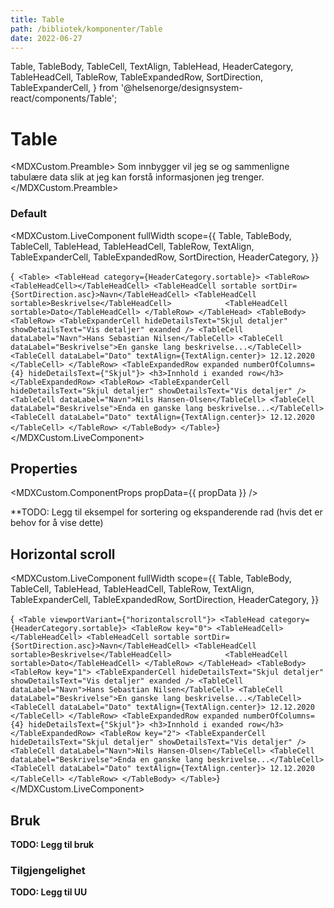 ```yaml
---
title: Table
path: /bibliotek/komponenter/Table
date: 2022-06-27
---
```



  Table,
  TableBody,
  TableCell,
  TextAlign,
  TableHead,
  HeaderCategory,
  TableHeadCell,
  TableRow,
  TableExpandedRow,
  SortDirection,
  TableExpanderCell,
} from '@helsenorge/designsystem-react/components/Table';

# Table

<MDXCustom.Preamble>
  Som innbygger vil jeg se og sammenligne tabulære data slik at jeg kan forstå informasjonen jeg trenger.
</MDXCustom.Preamble>

### Default

<MDXCustom.LiveComponent
  fullWidth
  scope={{
    Table,
    TableBody,
    TableCell,
    TableHead,
    TableHeadCell,
    TableRow,
    TextAlign,
    TableExpanderCell,
    TableExpandedRow,
    SortDirection,
    HeaderCategory,
  }}
>
  {`
    <Table>
        <TableHead category={HeaderCategory.sortable}>
          <TableRow>
            <TableHeadCell></TableHeadCell>
            <TableHeadCell sortable sortDir={SortDirection.asc}>Navn</TableHeadCell>
            <TableHeadCell sortable>Beskrivelse</TableHeadCell>           
            <TableHeadCell sortable>Dato</TableHeadCell>
          </TableRow>
        </TableHead>
        <TableBody>
          <TableRow>
            <TableExpanderCell hideDetailsText="Skjul detaljer"
                  showDetailsText="Vis detaljer" exanded />
            <TableCell dataLabel="Navn">Hans Sebastian Nilsen</TableCell>
            <TableCell dataLabel="Beskrivelse">En ganske lang beskrivelse...</TableCell>           
            <TableCell dataLabel="Dato" textAlign={TextAlign.center}>
              12.12.2020
            </TableCell>
          </TableRow>
          <TableExpandedRow expanded numberOfColumns={4} hideDetailsText={"Skjul"}>
            <h3>Innhold i exanded row</h3>
          </TableExpandedRow>
          <TableRow>
            <TableExpanderCell hideDetailsText="Skjul detaljer"
                  showDetailsText="Vis detaljer" />
            <TableCell dataLabel="Navn">Nils Hansen-Olsen</TableCell>
            <TableCell dataLabel="Beskrivelse">Enda en ganske lang beskrivelse...</TableCell>           
            <TableCell dataLabel="Dato" textAlign={TextAlign.center}>
              12.12.2020
            </TableCell>
          </TableRow>
        </TableBody>
      </Table>`}
</MDXCustom.LiveComponent>

## Properties

<MDXCustom.ComponentProps propData={{ propData }} />

\*\*TODO: Legg til eksempel for sortering og ekspanderende rad (hvis det er behov for å vise dette)

## Horizontal scroll

<MDXCustom.LiveComponent
  fullWidth
  scope={{
    Table,
    TableBody,
    TableCell,
    TableHead,
    TableHeadCell,
    TableRow,
    TextAlign,
    TableExpanderCell,
    TableExpandedRow,
    SortDirection,
    HeaderCategory,
  }}
>
  {`
    <Table viewportVariant={"horizontalscroll"}>
        <TableHead category={HeaderCategory.sortable}>
          <TableRow key="0">
            <TableHeadCell></TableHeadCell>
            <TableHeadCell sortable sortDir={SortDirection.asc}>Navn</TableHeadCell>
            <TableHeadCell sortable>Beskrivelse</TableHeadCell>           
            <TableHeadCell sortable>Dato</TableHeadCell>
          </TableRow>
        </TableHead>
        <TableBody>
          <TableRow key="1">
            <TableExpanderCell hideDetailsText="Skjul detaljer"
                  showDetailsText="Vis detaljer" exanded />
            <TableCell dataLabel="Navn">Hans Sebastian Nilsen</TableCell>
            <TableCell dataLabel="Beskrivelse">En ganske lang beskrivelse...</TableCell>           
            <TableCell dataLabel="Dato" textAlign={TextAlign.center}>
              12.12.2020
            </TableCell>
          </TableRow>
          <TableExpandedRow expanded numberOfColumns={4} hideDetailsText={"Skjul"}>
            <h3>Innhold i exanded row</h3>
          </TableExpandedRow>
          <TableRow key="2">
            <TableExpanderCell hideDetailsText="Skjul detaljer"
                  showDetailsText="Vis detaljer" />
            <TableCell dataLabel="Navn">Nils Hansen-Olsen</TableCell>
            <TableCell dataLabel="Beskrivelse">Enda en ganske lang beskrivelse...</TableCell>           
            <TableCell dataLabel="Dato" textAlign={TextAlign.center}>
              12.12.2020
            </TableCell>
          </TableRow>
        </TableBody>
      </Table>`}
</MDXCustom.LiveComponent>

## Bruk

**TODO: Legg til bruk**

### Tilgjengelighet

**TODO: Legg til UU**
